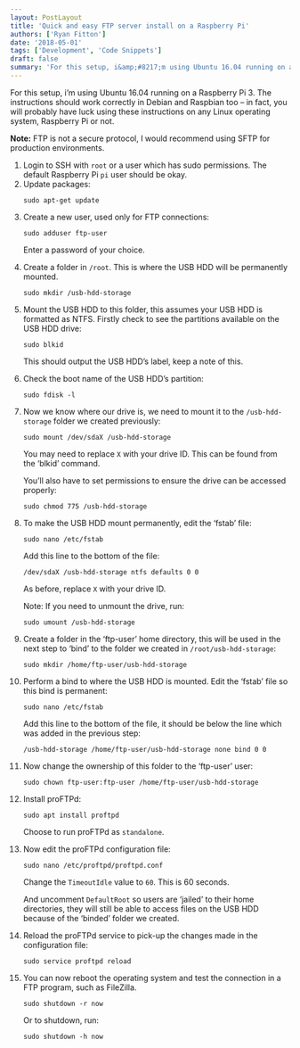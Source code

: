 ```yaml
---
layout: PostLayout
title: 'Quick and easy FTP server install on a Raspberry Pi'
authors: ['Ryan Fitton']
date: '2018-05-01'
tags: ['Development', 'Code Snippets']
draft: false
summary: 'For this setup, i&amp;#8217;m using Ubuntu 16.04 running on a Raspberry Pi 3. The instructions should work correctly in Debian and Raspbian too &amp;#8211; in fact, you will probably have luck using these instructions on any Linux operating system, Raspberry Pi or not. Note: FTP is not a secure protocol, I would recommend using SFTP [&amp;hellip;]'
---
```


<p>For this setup, i&#8217;m using Ubuntu 16.04 running on a Raspberry Pi 3. The instructions should work correctly in Debian and Raspbian too &#8211; in fact, you will probably have luck using these instructions on any Linux operating system, Raspberry Pi or not.</p>
<p><strong>Note:</strong> FTP is not a secure protocol, I would recommend using SFTP for production environments.</p>
<ol>
<li>
        Login to SSH with <code class="language-bash">root</code> or a user which has sudo permissions. The default Raspberry Pi <code class="language-bash">pi</code> user should be okay.
    </li>
<li>
        Update packages:</p>
<pre class="language-bash"><code class="language-bash">sudo apt-get update</code></pre>
</li>
<li>
        Create a new user, used only for FTP connections: </p>
<pre class="language-bash"><code class="language-bash">sudo adduser ftp-user</code></pre>
<p>Enter a password of your choice.
    </li>
<li>
        Create a folder in <code class="language-bash">/root</code>. This is where the USB HDD will be permanently mounted.</p>
<pre class="language-bash"><code class="language-bash">sudo mkdir /usb-hdd-storage</code></pre>
</li>
<li>
        Mount the USB HDD to this folder, this assumes your USB HDD is formatted as NTFS. Firstly check to see the partitions available on the USB HDD drive:</p>
<pre class="language-bash"><code class="language-bash">sudo blkid</code></pre>
<p>This should output the USB HDD&#8217;s label, keep a note of this.
    </li>
<li>
        Check the boot name of the USB HDD&#8217;s partition:</p>
<pre class="language-bash"><code class="language-bash">sudo fdisk -l</code></pre>
</li>
<li>
        Now we know where our drive is, we need to mount it to the <code class="language-bash">/usb-hdd-storage</code> folder we created previously:</p>
<pre class="language-bash"><code class="language-bash">sudo mount /dev/sdaX /usb-hdd-storage</code></pre>
<p>You may need to replace <code class="language-bash">X</code> with your drive ID. This can be found from the &#8216;blkid&#8217; command.</p>
<p>You&#8217;ll also have to set permissions to ensure the drive can be accessed properly:</p>
<pre class="language-bash"><code class="language-bash">sudo chmod 775 /usb-hdd-storage</code></pre>
</li>
<li>
        To make the USB HDD mount permanently, edit the &#8216;fstab&#8217; file:</p>
<pre class="language-bash"><code class="language-bash">sudo nano /etc/fstab</code></pre>
<p>Add this line to the bottom of the file:</p>
<pre class="language-bash"><code class="language-bash">/dev/sdaX /usb-hdd-storage ntfs defaults 0 0</code></pre>
<p>As before, replace <code class="language-bash">X</code> with your drive ID.</p>
<p>Note: If you need to unmount the drive, run:</p>
<pre class="language-bash"><code class="language-bash">sudo umount /usb-hdd-storage</code></pre>
</li>
<li>
        Create a folder in the &#8216;ftp-user&#8217; home directory, this will be used in the next step to &#8216;bind&#8217; to the folder we created in <code class="language-bash">/root/usb-hdd-storage</code>:</p>
<pre class="language-bash"><code class="language-bash">sudo mkdir /home/ftp-user/usb-hdd-storage</code></pre>
</li>
<li>
        Perform a bind to where the USB HDD is mounted. Edit the &#8216;fstab&#8217; file so this bind is permanent:</p>
<pre class="language-bash"><code class="language-bash">sudo nano /etc/fstab</code></pre>
<p>Add this line to the bottom of the file, it should be below the line which was added in the previous step:</p>
<pre class="language-bash"><code class="language-bash">/usb-hdd-storage /home/ftp-user/usb-hdd-storage none bind 0 0</code></pre>
</li>
<li>
        Now change the ownership of this folder to the &#8216;ftp-user&#8217; user:</p>
<pre class="language-bash"><code class="language-bash">sudo chown ftp-user:ftp-user /home/ftp-user/usb-hdd-storage</code></pre>
</li>
<li>
        Install proFTPd:</p>
<pre class="language-bash"><code class="language-bash">sudo apt install proftpd</code></pre>
<p>Choose to run proFTPd as <code class="language-bash">standalone</code>.
    </li>
<li>
        Now edit the proFTPd configuration file:</p>
<pre class="language-bash"><code class="language-bash">sudo nano /etc/proftpd/proftpd.conf</code></pre>
<p>Change the <code class="language-bash">TimeoutIdle</code> value to <code class="language-bash">60</code>. This is 60 seconds.</p>
<p>And uncomment <code class="language-bash">DefaultRoot</code> so users are &#8216;jailed&#8217; to their home directories, they will still be able to access files on the USB HDD because of the &#8216;binded&#8217; folder we created.
    </li>
<li>
        Reload the proFTPd service to pick-up the changes made in the configuration file:</p>
<pre class="language-bash"><code class="language-bash">sudo service proftpd reload</code></pre>
</li>
<li>
        You can now reboot the operating system and test the connection in a FTP program, such as FileZilla.</p>
<pre class="language-bash"><code class="language-bash">sudo shutdown -r now</code></pre>
<p>Or to shutdown, run:</p>
<pre class="language-bash"><code class="language-bash">sudo shutdown -h now</code></pre>
</li>
</ol>
